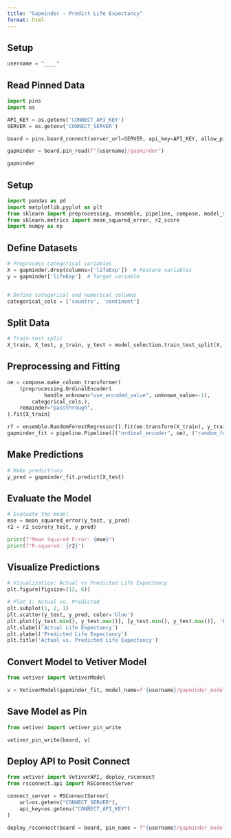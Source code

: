 ```yaml
---
title: "Gapminder - Predict Life Expectancy"
format: html
---
```

## Setup

```python
username = "____"
```

## Read Pinned Data

```python
import pins
import os

API_KEY = os.getenv('CONNECT_API_KEY')
SERVER = os.getenv('CONNECT_SERVER')

board = pins.board_connect(server_url=SERVER, api_key=API_KEY, allow_pickle_read=True)

gapminder = board.pin_read(f"{username}/gapminder")

gapminder
```

## Setup

```python
import pandas as pd
import matplotlib.pyplot as plt
from sklearn import preprocessing, ensemble, pipeline, compose, model_selection
from sklearn.metrics import mean_squared_error, r2_score
import numpy as np
```

## Define Datasets

```python
# Preprocess categorical variables
X = gapminder.drop(columns=['lifeExp'])  # Feature variables
y = gapminder['lifeExp']  # Target variable


# Define categorical and numerical columns
categorical_cols = ['country', 'continent']
```

## Split Data

```python
# Train-test split
X_train, X_test, y_train, y_test = model_selection.train_test_split(X, y, test_size=0.2)
```

## Preprocessing and Fitting
```python
oe = compose.make_column_transformer(
    (preprocessing.OrdinalEncoder(
            handle_unknown="use_encoded_value", unknown_value=-1),
        categorical_cols,),
    remainder="passthrough",
).fit(X_train)

rf = ensemble.RandomForestRegressor().fit(oe.transform(X_train), y_train)
gapminder_fit = pipeline.Pipeline([("ordinal_encoder", oe), ("random_forest", rf)])
```

## Make Predictions
```python
# Make predictions
y_pred = gapminder_fit.predict(X_test)
```

## Evaluate the Model

```python
# Evaluate the model
mse = mean_squared_error(y_test, y_pred)
r2 = r2_score(y_test, y_pred)

print(f"Mean Squared Error: {mse}")
print(f"R-squared: {r2}")
```

## Visualize Predictions

```python
# Visualization: Actual vs Predicted Life Expectancy
plt.figure(figsize=(12, 6))

# Plot 1: Actual vs. Predicted
plt.subplot(1, 2, 1)
plt.scatter(y_test, y_pred, color='blue')
plt.plot([y_test.min(), y_test.max()], [y_test.min(), y_test.max()], 'k--', lw=2)
plt.xlabel('Actual Life Expectancy')
plt.ylabel('Predicted Life Expectancy')
plt.title('Actual vs. Predicted Life Expectancy')
```

## Convert Model to Vetiver Model

```python
from vetiver import VetiverModel

v = VetiverModel(gapminder_fit, model_name=f'{username}/gapminder_model_rf', prototype_data=X)
```

## Save Model as Pin

```python
from vetiver import vetiver_pin_write

vetiver_pin_write(board, v)
```

## Deploy API to Posit Connect

```python
from vetiver import VetiverAPI, deploy_rsconnect
from rsconnect.api import RSConnectServer

connect_server = RSConnectServer(
    url=os.getenv("CONNECT_SERVER"), 
    api_key=os.getenv("CONNECT_API_KEY")
)

deploy_rsconnect(board = board, pin_name = f"{username}/gapminder_model_rf", connect_server = connect_server)
```

